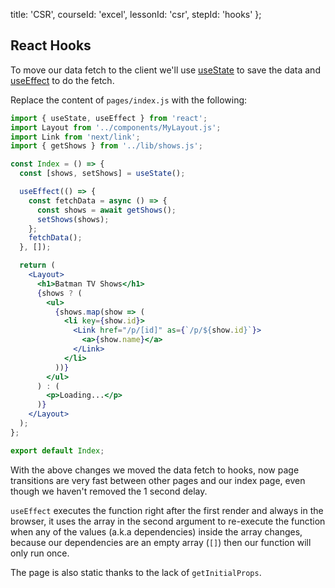 
  title: 'CSR',
  courseId: 'excel',
  lessonId: 'csr',
  stepId: 'hooks'
};

## React Hooks

To move our data fetch to the client we'll use [useState](https://reactjs.org/docs/hooks-state.html) to save the data and [useEffect](https://reactjs.org/docs/hooks-effect.html) to do the fetch.

Replace the content of `pages/index.js` with the following:

```jsx
import { useState, useEffect } from 'react';
import Layout from '../components/MyLayout.js';
import Link from 'next/link';
import { getShows } from '../lib/shows.js';

const Index = () => {
  const [shows, setShows] = useState();

  useEffect(() => {
    const fetchData = async () => {
      const shows = await getShows();
      setShows(shows);
    };
    fetchData();
  }, []);

  return (
    <Layout>
      <h1>Batman TV Shows</h1>
      {shows ? (
        <ul>
          {shows.map(show => (
            <li key={show.id}>
              <Link href="/p/[id]" as={`/p/${show.id}`}>
                <a>{show.name}</a>
              </Link>
            </li>
          ))}
        </ul>
      ) : (
        <p>Loading...</p>
      )}
    </Layout>
  );
};

export default Index;
```

With the above changes we moved the data fetch to hooks, now page transitions are very fast between other pages and our index page, even though we haven't removed the 1 second delay.

`useEffect` executes the function right after the first render and always in the browser, it uses the array in the second argument to re-execute the function when any of the values (a.k.a dependencies) inside the array changes, because our dependencies are an empty array (`[]`) then our function will only run once.

The page is also static thanks to the lack of `getInitialProps`.

